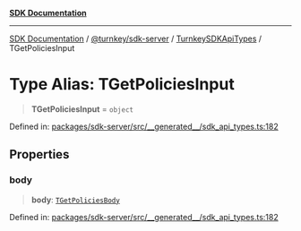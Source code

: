 [**SDK Documentation**](../../../../../README.mdx)

***

[SDK Documentation](../../../../../packages.mdx) / [@turnkey/sdk-server](../../../README.mdx) / [TurnkeySDKApiTypes](../README.mdx) / TGetPoliciesInput

# Type Alias: TGetPoliciesInput

> **TGetPoliciesInput** = `object`

Defined in: [packages/sdk-server/src/\_\_generated\_\_/sdk\_api\_types.ts:182](https://github.com/tkhq/sdk/blob/e1b1a69bdd608320aaf03cc2dbbf68dc0c52b28d/packages/sdk-server/src/__generated__/sdk_api_types.ts#L182)

## Properties

### body

> **body**: [`TGetPoliciesBody`](TGetPoliciesBody.mdx)

Defined in: [packages/sdk-server/src/\_\_generated\_\_/sdk\_api\_types.ts:182](https://github.com/tkhq/sdk/blob/e1b1a69bdd608320aaf03cc2dbbf68dc0c52b28d/packages/sdk-server/src/__generated__/sdk_api_types.ts#L182)
